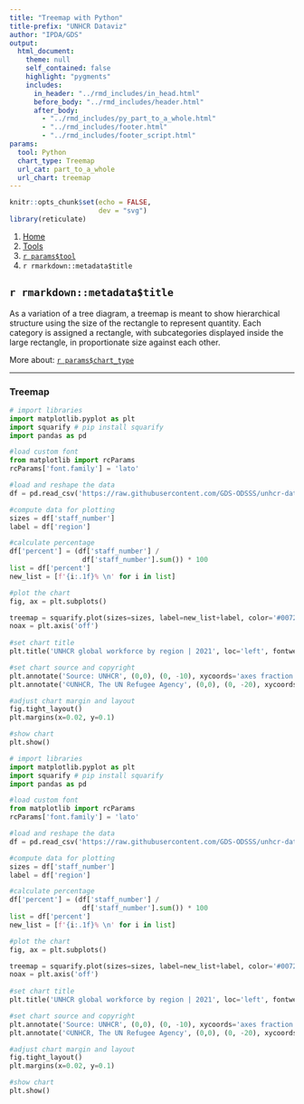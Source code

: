 ```yaml
---
title: "Treemap with Python"
title-prefix: "UNHCR Dataviz"
author: "IPDA/GDS"
output:
  html_document:
    theme: null
    self_contained: false
    highlight: "pygments"
    includes:
      in_header: "../rmd_includes/in_head.html"
      before_body: "../rmd_includes/header.html"
      after_body:
        - "../rmd_includes/py_part_to_a_whole.html"
        - "../rmd_includes/footer.html"
        - "../rmd_includes/footer_script.html"
params:
  tool: Python
  chart_type: Treemap
  url_cat: part_to_a_whole
  url_chart: treemap
---
```


```r
knitr::opts_chunk$set(echo = FALSE,
                      dev = "svg")
library(reticulate)
```

<main id="tools" class="container py-5">

<!-- Breadcrumb is filled automatically with the text from Title and Tool parameter in YAML --> 
<nav aria-label="breadcrumb">
    <ol class="breadcrumb">
        <li class="breadcrumb-item"><a href="../../">Home</a></li>
        <li class="breadcrumb-item"><a href="../">Tools</a></li>
        <li class="breadcrumb-item"><a href="../`r tolower(params$tool)`/">`r params$tool`</a></li>
        <li class="breadcrumb-item active" aria-current="page">`r rmarkdown::metadata$title`</li>
    </ol>
</nav>

<!-- Intro header --> 
<div class="my-5 text-center">

## `r rmarkdown::metadata$title`

<div class="row justify-content-center">
<div class="col-lg-8">

<!-- Only text to change below, the rest comes from the YAML --> 
As a variation of a tree diagram, a treemap is meant to show hierarchical structure using the size of the rectangle to represent quantity. Each category is assigned a rectangle, with subcategories displayed inside the large rectangle, in proportionate size against each other.

More about: <a href="../../chart_gallery/`r params$url_cat`.html#`r params$url_chart`">`r params$chart_type`</a>

</div>
</div>
</div>


----

<!-- Beginning of section, should be preceded by hr (----) --> 
<section class="my-5">

### Treemap

<div class="row">

<!-- First column for large screen --> 
<div class="col-lg-6">

```python
# import libraries
import matplotlib.pyplot as plt
import squarify # pip install squarify
import pandas as pd

#load custom font
from matplotlib import rcParams
rcParams['font.family'] = 'lato'

#load and reshape the data
df = pd.read_csv('https://raw.githubusercontent.com/GDS-ODSSS/unhcr-dataviz-platform/master/data/part_to_a_whole/treemap.csv')

#compute data for plotting
sizes = df['staff_number']
label = df['region']

#calculate percentage
df['percent'] = (df['staff_number'] / 
                  df['staff_number'].sum()) * 100
list = df['percent']
new_list = [f'{i:.1f}% \n' for i in list]

#plot the chart
fig, ax = plt.subplots()

treemap = squarify.plot(sizes=sizes, label=new_list+label, color='#0072BC', ec='#ffffff', text_kwargs={"color":"#ffffff"})
noax = plt.axis('off')
       
#set chart title
plt.title('UNHCR global workforce by region | 2021', loc='left', fontweight='bold', pad=20, fontsize=14, color='#000000')

#set chart source and copyright
plt.annotate('Source: UNHCR', (0,0), (0, -10), xycoords='axes fraction', textcoords='offset points', va='top', color = '#666666', fontsize=9)
plt.annotate('©UNHCR, The UN Refugee Agency', (0,0), (0, -20), xycoords='axes fraction', textcoords='offset points', va='top', color = '#666666', fontsize=9)

#adjust chart margin and layout
fig.tight_layout()
plt.margins(x=0.02, y=0.1)

#show chart
plt.show()
```

</div>
<!-- End First column --->

<!-- Second column for large screen --> 
<div class="col-lg-6">



```python
# import libraries
import matplotlib.pyplot as plt
import squarify # pip install squarify
import pandas as pd

#load custom font
from matplotlib import rcParams
rcParams['font.family'] = 'lato'

#load and reshape the data
df = pd.read_csv('https://raw.githubusercontent.com/GDS-ODSSS/unhcr-dataviz-platform/master/data/part_to_a_whole/treemap.csv')

#compute data for plotting
sizes = df['staff_number']
label = df['region']

#calculate percentage
df['percent'] = (df['staff_number'] / 
                  df['staff_number'].sum()) * 100
list = df['percent']
new_list = [f'{i:.1f}% \n' for i in list]

#plot the chart
fig, ax = plt.subplots()

treemap = squarify.plot(sizes=sizes, label=new_list+label, color='#0072BC', ec='#ffffff', text_kwargs={"color":"#ffffff"})
noax = plt.axis('off')
       
#set chart title
plt.title('UNHCR global workforce by region | 2021', loc='left', fontweight='bold', pad=20, fontsize=14, color='#000000')

#set chart source and copyright
plt.annotate('Source: UNHCR', (0,0), (0, -10), xycoords='axes fraction', textcoords='offset points', va='top', color = '#666666', fontsize=9)
plt.annotate('©UNHCR, The UN Refugee Agency', (0,0), (0, -20), xycoords='axes fraction', textcoords='offset points', va='top', color = '#666666', fontsize=9)

#adjust chart margin and layout
fig.tight_layout()
plt.margins(x=0.02, y=0.1)

#show chart
plt.show()
```


</div>
<!-- End Second column --->

</div>
</section>
<!-- End of section --->


</main>
